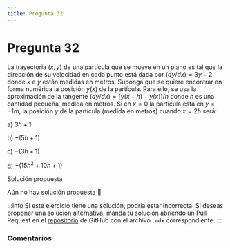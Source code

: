 ```yaml
---
title: Pregunta 32
---
```



# Pregunta 32

La trayectoria $(x, y)$ de una partícula que se mueve en un plano es tal que la dirección de su velocidad en cada punto está dada por $(d y / d x)=3 y-2$ donde $x$ e $y$ están medidas en metros. Suponga que se quiere encontrar en forma numérica la posición $y(x)$ de la partícula. Para ello, se usa la aproximación de la tangente $(d y / d x)=[y(x+h)-y(x)] / h$ donde $h$ es una cantidad pequeña, medida en metros. Si en $x=0$ la partícula está en $y=-1 m$, la posición $y$ de la partícula (medida en metros) cuando $x=2 h$ será:

a) $3 h+1$

b) $-(5 h+1)$

c) $-(3 h+1)$

d) $-\left(15 h^2+10 h+1\right)$

<MDXDetails>
<summary>Solución propuesta</summary>

Aún no hay solución propuesta 🥲

:::info
Si este ejercicio tiene una solución, podría estar incorrecta. Si deseas proponer una solución alternativa, manda tu solución abriendo
un Pull Request en el [repositorio](https://github.com/crow-rojas/apuntes-fundamentals/pulls) de GitHub con el archivo
`.mdx` correspondiente.
:::

</MDXDetails>

### Comentarios

<Disqus
  url="https://crow-rojas.github.io/apuntes-fundamentals/docs/science/dynamics/exercises/2017-2/p32"
  identifier="docs/science/dynamics/exercises/2017-2/p32"
  title="2017-2 Dinámica - Pregunta 32"
/>
